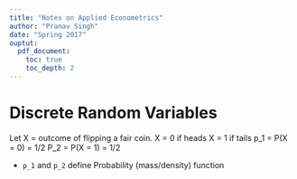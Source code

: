 ```yaml
---
title: "Notes on Applied Econometrics"
author: "Pranav Singh"
date: "Spring 2017"
ouptut: 
  pdf_document:
    toc: true
    toc_depth: 2
---
```

# Discrete Random Variables
Let X = outcome of flipping a fair coin.
  X = 0 if heads
  X = 1 if tails
p_1 = P(X = 0) = 1/2
P_2 = P(X = 1) = 1/2

- `p_1` and `p_2` define Probability (mass/density) function